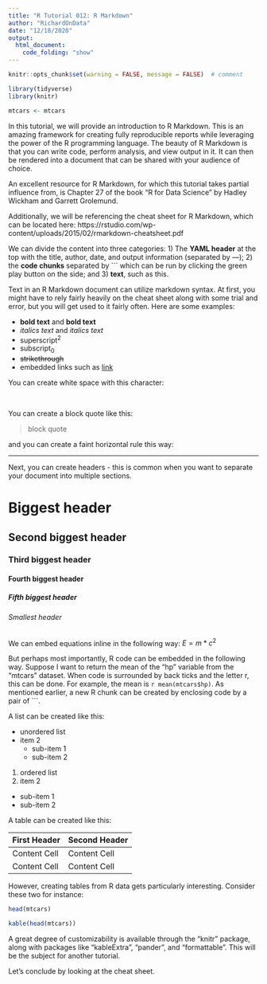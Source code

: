---
title: "R Tutorial 012: R Markdown"
author: "RichardOnData"
date: "12/18/2020"
output: 
  html_document:
    code_folding: "show"
---

```{r setup, include=FALSE}
knitr::opts_chunk$set(warning = FALSE, message = FALSE)  # comment
```

```{r Load Libraries}
library(tidyverse)
library(knitr)

mtcars <- mtcars
```

In this tutorial, we will provide an introduction to R Markdown.   This is an amazing framework for creating fully reproducible reports while leveraging the power of the R programming language.  The beauty of R Markdown is that you can write code, perform analysis, and view output in it.   It can then be rendered into a document that can be shared with your audience of choice.

An excellent resource for R Markdown, for which this tutorial takes partial influence from, is Chapter 27 of the book "R for Data Science" by Hadley Wickham and Garrett Grolemund.

Additionally, we will be referencing the cheat sheet for R Markdown, which can be located here: https://rstudio.com/wp-content/uploads/2015/02/rmarkdown-cheatsheet.pdf 

We can divide the content into three categories: 1) The **YAML header** at the top with the title, author, date, and output information (separated by ---); 2) the **code chunks** separated by ``` which can be run by clicking the green play button on the side; and 3)  **text**, such as this.

Text in an R Markdown document can utilize markdown syntax.   At first, you might have to rely fairly heavily on the cheat sheet along with some trial and error, but you will get used to it fairly often.  Here are some examples:

- **bold text** and __bold text__
- *italics text* and _italics text_
- superscript^2^
- subscript~0~
- ~~strikethrough~~ 
- embedded links such as [link](www.rstudio.com)

You can create white space with this character:

<br>

You can create a block quote like this:

> block quote

and you can create a faint horizontal rule this way:

***

Next, you can create headers - this is common when you want to separate your document into multiple sections.

# Biggest header

## Second biggest header

### Third biggest header

#### Fourth biggest header

##### Fifth biggest header

###### Smallest header

We can embed equations inline in the following way: $E = m * c^{2}$

But perhaps most importantly, R code can be embedded in the following way.   Suppose I want to return the mean of the "hp" variable from the "mtcars" dataset.   When code is surrounded by back ticks and the letter r, this can be done.   For example, the mean is `r mean(mtcars$hp)`.    As mentioned earlier, a new R chunk can be created by enclosing code by a pair of ```.

A list can be created like this:

* unordered list
* item 2
  + sub-item 1
  + sub-item 2

1. ordered list
2. item 2
  + sub-item 1
  + sub-item 2 

A table can be created like this:

First Header  | Second Header
------------- | -------------
Content Cell  | Content Cell
Content Cell  | Content Cell

However, creating tables from R data gets particularly interesting.   Consider these two for instance:

```{r}
head(mtcars)
```

```{r}
kable(head(mtcars))
```

A great degree of customizability is available through the "knitr" package, along with packages like "kableExtra", "pander", and "formattable".   This will be the subject for another tutorial.

Let's conclude by looking at the cheat sheet.

